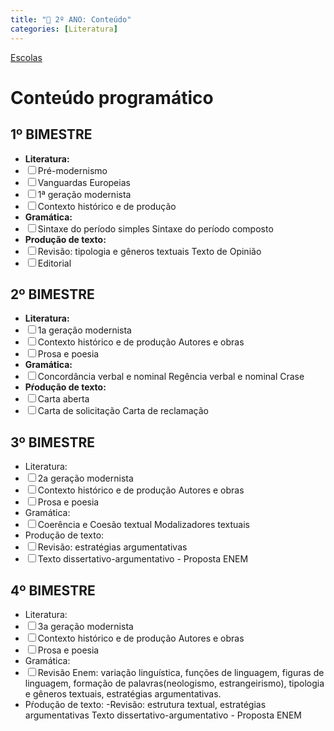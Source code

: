 ```yaml
---
title: "📘 2º ANO: Conteúdo"
categories: [Literatura]
---
```


[Escolas](escolas.html)

# Conteúdo programático

<!-- 1º bimestre -------------------------------------------------------------->
## 1º BIMESTRE
 
- **Literatura:**
- [ ] Pré-modernismo
- [ ] Vanguardas Europeias
- [ ] 1ª geração modernista
- [ ] Contexto histórico e de produção
- **Gramática:**
- [ ] Sintaxe do período simples Sintaxe do período composto
- **Produção de texto:**
- [ ] Revisão: tipologia e gêneros textuais Texto de Opinião
- [ ] Editorial

## 2º BIMESTRE
- **Literatura:**
- [ ] 1a geração modernista
- [ ] Contexto histórico e de produção Autores e obras
- [ ] Prosa e poesia
- **Gramática:**
- [ ] Concordância verbal e nominal Regência verbal e nominal Crase
- **Pŕodução de texto:**
- [ ] Carta aberta
- [ ] Carta de solicitação Carta de reclamação

## 3º BIMESTRE
- Literatura:
- [ ] 2a geração modernista
- [ ] Contexto histórico e de produção Autores e obras
- [ ] Prosa e poesia
- Gramática:
- [ ] Coerência e Coesão textual Modalizadores textuais
- Produção de texto:
- [ ] Revisão: estratégias argumentativas
- [ ] Texto dissertativo-argumentativo - Proposta ENEM

## 4º BIMESTRE
- Literatura:
- [ ] 3a geração modernista
- [ ] Contexto histórico e de produção Autores e obras
- [ ] Prosa e poesia
- Gramática:
- [ ] Revisão Enem: variação linguística, funções de linguagem, figuras de linguagem, formação de palavras(neologismo, estrangeirismo), tipologia e gêneros textuais, estratégias argumentativas.
- Pŕodução de texto:
-Revisão: estrutura textual, estratégias argumentativas Texto dissertativo-argumentativo - Proposta ENEM